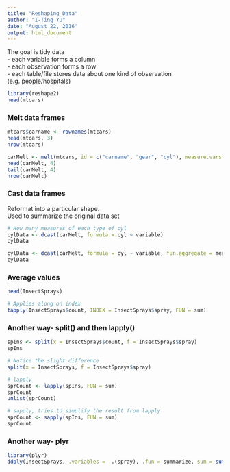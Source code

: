 ```yaml
---
title: "Reshaping_Data"
author: "I-Ting Yu"
date: "August 22, 2016"
output: html_document
---
```


The goal is tidy data  
- each variable forms a column  
- each observation forms a row  
- each table/file stores data about one kind of observation (e.g. people/hospitals)

```r
library(reshape2)
head(mtcars)
```

### Melt data frames
```r
mtcars$carname <- rownames(mtcars)
head(mtcars, 3)
nrow(mtcars)

carMelt <- melt(mtcars, id = c("carname", "gear", "cyl"), measure.vars = c("mpg", "hp"))
head(carMelt, 4)
tail(carMelt, 4)
nrow(carMelt)
```

### Cast data frames
Reformat into a particular shape.  
Used to summarize the original data set  
```r
# How many measures of each type of cyl
cylData <- dcast(carMelt, formula = cyl ~ variable)
cylData

cylData <- dcast(carMelt, formula = cyl ~ variable, fun.aggregate = mean)
cylData
```

### Average values
```r
head(InsectSprays)

# Applies along on index
tapply(InsectSprays$count, INDEX = InsectSprays$spray, FUN = sum)
```

### Another way- split() and then lapply()
```r
spIns <- split(x = InsectSprays$count, f = InsectSprays$spray)
spIns

# Notice the slight difference
split(x = InsectSprays, f = InsectSprays$spray)

# lapply
sprCount <- lapply(spIns, FUN = sum)
sprCount
unlist(sprCount)

# sapply, tries to simplify the result from lapply
sprCount <- sapply(spIns, FUN = sum)
sprCount
```

### Another way- plyr
```r
library(plyr)
ddply(InsectSprays, .variables =  .(spray), .fun = summarize, sum = sum(count))

```


